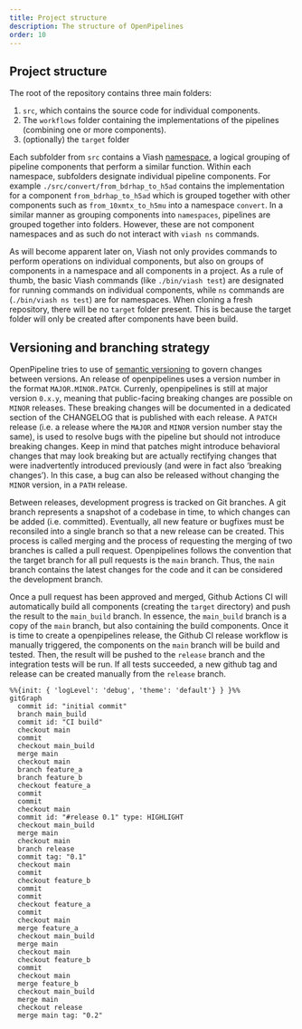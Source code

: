 ```yaml
---
title: Project structure
description: The structure of OpenPipelines
order: 10
---
```


## Project structure {#sec-project-structure}
The root of the repository contains three main folders:

1. `src`, which contains the source code for individual components.
2. The `workflows` folder containing the implementations of the pipelines (combining one or more components).
3. (optionally) the `target` folder 

Each subfolder from `src` contains a Viash [namespace](https://viash.io/guides/projects/namespaces/), a logical grouping of pipeline components that perform a similar function. Within each namespace, subfolders designate individual pipeline components. For example `./src/convert/from_bdrhap_to_h5ad` contains the implementation for a component `from_bdrhap_to_h5ad` which is grouped together with other components such as `from_10xmtx_to_h5mu` into a namespace `convert`. In a similar manner as grouping components into `namespaces`, pipelines are grouped together into folders. However, these are not component namespaces and as such do not interact with `viash ns` commands.

As will become apparent later on, Viash not only provides commands to perform operations on individual components, but also on groups of components in a namespace and all components in a project. As a rule of thumb, the basic Viash commands (like `./bin/viash test`) are designated for running commands on individual components, while `ns` commands are (`./bin/viash ns test`) are for namespaces.
When cloning a fresh repository, there will be no `target` folder present. This is because the target folder will only be created after components have been build. 

## Versioning and branching strategy {#sec-versioning}

OpenPipeline tries to use of [semantic versioning](https://semver.org/) to govern changes between versions. An release of openpipelines uses a version number in the format `MAJOR.MINOR.PATCH`. Currenly, openpipelines is still at major version `0.x.y`, meaning that public-facing breaking changes are possible on `MINOR` releases. These breaking changes will be documented in a dedicated section of the CHANGELOG that is published with each release. A `PATCH` release (i.e. a release where the `MAJOR` and `MINOR` version number stay the same), is used to resolve bugs with the pipeline but should not introduce breaking changes. Keep in mind that patches might introduce behavioral changes that may look breaking but are actually rectifying changes that were inadvertently introduced previously (and were in fact also 'breaking changes'). In this case, a bug can also be released without changing the `MINOR` version, in a `PATH` release.

Between releases, development progress is tracked on Git branches. A git branch represents a snapshot of a codebase in time, to which changes can be added (i.e. committed). Eventually, all new feature or bugfixes must be reconsiled into a single branch so that a new release can be created. This process is called merging and the process of requesting the merging of two branches is called a pull request. Openpipelines follows the convention that the target branch for all pull requests is the `main` branch. Thus, the `main` branch contains the latest changes for the code and it can be considered the development branch.

Once a pull request has been approved and merged, Github Actions CI will automatically build all components (creating the `target` directory) and push the result to the `main_build` branch. In essence, the `main_build` branch is a copy of the `main` branch, but also containing the build components. Once it is time to create a openpipelines release, the Github CI release workflow is manually triggered, the components on the `main` branch will be build and tested. Then, the result will be pushed to the `release` branch and the integration tests will be run. If all tests succeeded, a new github tag and release can be created manually from the `release` branch.

```mermaid
%%{init: { 'logLevel': 'debug', 'theme': 'default'} } }%%
gitGraph
  commit id: "initial commit"
  branch main_build
  commit id: "CI build"
  checkout main
  commit
  checkout main_build
  merge main
  checkout main
  branch feature_a
  branch feature_b
  checkout feature_a
  commit
  commit
  checkout main
  commit id: "#release 0.1" type: HIGHLIGHT
  checkout main_build
  merge main
  checkout main
  branch release
  commit tag: "0.1"
  checkout main
  commit
  checkout feature_b
  commit
  commit
  checkout feature_a
  commit
  checkout main
  merge feature_a
  checkout main_build
  merge main
  checkout main
  checkout feature_b
  commit
  checkout main
  merge feature_b
  checkout main_build
  merge main
  checkout release
  merge main tag: "0.2"
```

